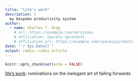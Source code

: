 ```yaml
---
title: "life's work"
description: |
  my bespoke productivity system
author:
  - name: Charles T. Gray 
    # url: https://example.com/norajones
    # affiliation: Spacely Sprockets
    # affiliation_url: https://example.com/spacelysprokets
date: "`r Sys.Date()`"
output: radix::radix_article
---
```


```r
knitr::opts_chunk$set(echo = FALSE)
```


[life's work](https://lifes-work.netlify.com/): ruminations on the inelegant art of failing forwards



